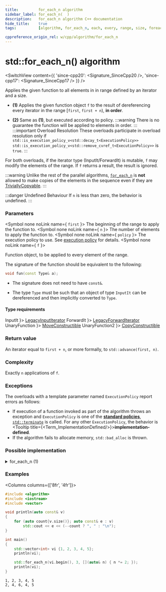 ```yaml
---
title:         for_each_n algorithm
sidebar_label: for_each_n(  )
description:   for_each_n algorithm C++ documentation
hide_title:    true
tags:          [algorithm, for_each_n, each, every, range, size, foreach]

cppreference_origin_rel: w/cpp/algorithm/for_each_n
---
```



<!-- Terms -->


<!----------------- Codes ---------------------->


# std::for_each_n() algorithm

<SwitchView content={{
  'since-cpp20': <Signature_SinceCpp20 />,
  'since-cpp17': <Signature_SinceCpp17 />
}} />

Applies the given function to all elements in in range defined by an iterator and a size.

- **(1)** Applies the given function object `f` to the result of dereferencing every iterator in the range [`first`, `first + n`), **in order**.

- **(2)** Same as **(1)**, but executed according to policy.
	:::warning
	There is no guarantee the function will be applied to elements in order.
	:::
	:::important Overload Resolution
	These overloads participate in overload resolution only if
	<Until v='cpp20'> <code>std::is_execution_policy_v&lt;std::decay_t&lt;ExecutionPolicy&gt;&gt;</code> </Until> <Since v='cpp20'> <code>std::is_execution_policy_v&lt;std::remove_cvref_t&lt;ExecutionPolicy&gt;&gt;</code> </Since> is <code>true</code>.
	:::

For both overloads, if the iterator type (InputIt/ForwardIt) is mutable, `f` may modify the elements of the range.
If `f` returns a result, the result is ignored.

:::warning
Unlike the rest of the parallel algorithms, [`for_each_n`](#) is **not** allowed to make copies of the elements in the sequence even if they are [TriviallyCopyable](/docs/named_req/TriviallyCopyable).
:::

:::danger Undefined Behaviour
If `n` is less than zero, the <Tooltip title={Term_UndefinedBehaviour}>behavior is undefined</Tooltip>.
:::

### Parameters

<SymbolTable>

  <Symbol none noLink name={ <code>first</code> }>
    The beginning of the range to apply the function to.
  </Symbol>
  <Symbol none noLink name={ <code>n</code> }>
    The number of elements to apply the function to.
  </Symbol>
  <Symbol none noLink name={ <code>policy</code> }>
    The execution policy to use. See <a href="#">execution policy</a> for details.
  </Symbol>
  <Symbol none noLink name={ <code>f</code> }>

Function object, to be applied to every element of the range.

The signature of the function should be equivalent to the following:
```cpp
void fun(const Type& a);
```
- The signature does not need to have `const&`.
- The type `Type` must be such that an object of type `InputIt` can be dereferenced and then implicitly converted to `Type`.


  </Symbol>

</SymbolTable>

#### Type requirements

<SymbolTable>
  <Symbol none noLink name={ <code>InputIt</code> }>
    <a href="/docs/named_req/LegacyInputIterator">LegacyInputIterator</a>
  </Symbol>
  <Symbol none noLink name={ <code>ForwardIt</code> }>
    <a href="/docs/named_req/LegacyForwardIterator">LegacyForwardIterator</a>
  </Symbol>
  <Symbol none noLink name={ <code>UnaryFunction</code> }>
    <a href="/docs/named_req/MoveConstructible">MoveConstructible</a>
  </Symbol>
  <Symbol none noLink name={ <code>UnaryFunction2</code> }>
    <a href="/docs/named_req/CopyConstructible">CopyConstructible</a>
  </Symbol>
</SymbolTable>

### Return value

An iterator equal to `first + n`, or more formally, to `std::advance(first, n)`.

### Complexity

Exactly `n` applications of `f`.

### Exceptions

The overloads with a template parameter named `ExecutionPolicy` report errors as follows:
- If execution of a function invoked as part of the algorithm throws an exception and `ExecutionPolicy` is one of the [**standard policies**](#), [`std::terminate`](#) is called.
	For any other `ExecutionPolicy`, the behavior is <Tooltip title={<Term_ImplementationDefined/>}>**implementation-defined**</Tooltip>.
- If the algorithm fails to allocate memory, `std::bad_alloc` is thrown.

### Possible implementation

<details>
<summary>for_each_n (1)</summary>

```cpp
template<class InputIt, class Size, class UnaryFunction>
InputIt for_each_n(InputIt first, Size n, UnaryFunction f)
{
    for (Size i = 0; i < n; ++first, (void) ++i)
        f(*first);

    return first;
}
```

</details>

### Examples

<Columns columns={['8fr', '4fr']}>
<div>

```cpp title='Main.cpp' showLineNumbers
#include <algorithm>
#include <iostream>
#include <vector>

void println(auto const& v)
{
    for (auto count{v.size()}; auto const& e : v)
        std::cout << e << (--count ? ", " : "\n");
}

int main()
{
    std::vector<int> vi {1, 2, 3, 4, 5};
    println(vi);

    std::for_each_n(vi.begin(), 3, [](auto& n) { n *= 2; });
    println(vi);
}
```

</div>
<div>

```plaintext title="Output"
1, 2, 3, 4, 5
2, 4, 6, 4, 5
```

</div>
</Columns>
